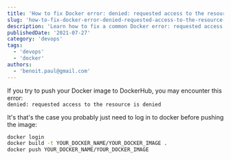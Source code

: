 ```yaml
---
title: 'How to fix Docker error: denied: requested access to the resource is denied'
slug: 'how-to-fix-docker-error-denied-requested-access-to-the-resource-is-denied'
description: 'Learn how to fix a common Docker error: requested access to the resource is denied'
publishedDate: '2021-07-27'
category: 'devops'
tags:
  - 'devops'
  - 'docker'
authors:
  - 'benoit.paul@gmail.com'
---
```


If you try to push your Docker image to DockerHub, you may encounter this error:  
`denied: requested access to the resource is denied`

It's that's the case you probably just need to log in to docker before pushing the image:

```bash
docker login
docker build -t YOUR_DOCKER_NAME/YOUR_DOCKER_IMAGE .
docker push YOUR_DOCKER_NAME/YOUR_DOCKER_IMAGE
```
